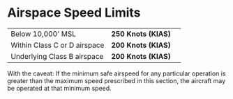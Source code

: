 

# Airspace Speed Limits

<table>
    <tbody>
        <tr>
            <td>Below 10,000' MSL</td>
            <td>
                <strong>250 Knots (KIAS)</strong>
            </td>
            <td>
                <Reg part="91.117(a)" />
            </td>
        </tr>
        <tr>
            <td>Within Class C or D airspace</td>
            <td>
                <strong>200 Knots (KIAS)</strong>
            </td>
            <td>
                <Reg part="91.117(b)" />
            </td>
        </tr>
        <tr>
            <td>Underlying Class B airspace</td>
            <td>
                <strong>200 Knots (KIAS)</strong>
            </td>
            <td>
                <Reg part="91.117(c)" />
            </td>
        </tr>
    </tbody>
</table>

With the caveat: If the minimum safe airspeed for any particular operation is
greater than the maximum speed prescribed in this section, the aircraft may be
operated at that minimum speed.
